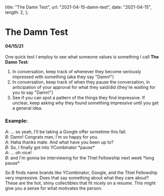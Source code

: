   title: "The Damn Test",
  url: "2021-04-15-damn-test",
  date: "2021-04-15",
  length: 2,
};

# The Damn Test

#### 04/15/21

One quick test I employ to see what someone values is something I call **The Damn Test**:

1. In conversation, keep track of whenever they become seriously impressed with something (aka they say "Damn!")
2. In conversation, keep track of when they pause the conversation, in anticipation of your approval for what they said/did (they're waiting for you to say "Damn!")
3. See if you can spot a pattern of the things they find impressive. If unclear, keep asking why they found something impressive until you get a general idea.

### Example:

_A_: ... so yeah, I'll be taking a Google offer sometime this fall.  
_B_: Damn! Congrats man, I'm so happy for you.  
_A_: Haha thanks mate. And what have you been up to?  
_B_: So, I finally got into YCombinator \*pause\*  
_A_: ... oh nice!  
_B_: and I'm gonna be interviewing for the Thiel Fellowship next week \*long pause\*

So B finds name brands like YCombinator, Google, and the Thiel Fellowship very impressive. Does that say something about what they care about? These are the hot, shiny collectibles that fit nicely on a resume. This might give you a sense for what motivates the person.
